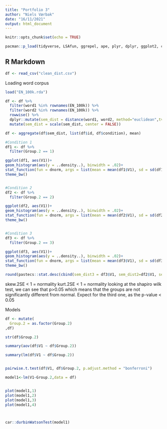 ```yaml
---
title: "Portfolio 3"
author: "Niels Værbak"
date: "16/11/2021"
output: html_document
---
```


```r
knitr::opts_chunk$set(echo = TRUE)
```
```r
pacman::p_load(tidyverse, LSAfun, ggrepel, ape, plyr, dplyr, ggplot2, car)
```

## R Markdown

```r
df <- read_csv("clean_dist.csv")
```
Loading word corpus
```r
load("EN_100k.rda")
```
```r
df <- df %>% 
  filter(word1 %in% rownames(EN_100k)) %>% 
  filter(word2 %in% rownames(EN_100k)) %>% 
  rowwise() %>% 
  dplyr::mutate(sem_dist = distance(word1, word2, method="euclidean",tvectors=EN_100k)) %>% 
  mutate(sem_dist = scale(sem_dist, center = FALSE))

```

```r
df <- aggregate(df$sem_dist, list(df$id, df$condition), mean)
```

```r
#Condition 1
df1 <- df %>% 
  filter(Group.2 == 1)

ggplot(df1, aes(V1))+
geom_histogram(aes(y = ..density..), binwidth = .02)+
stat_function(fun = dnorm, args = list(mean = mean(df1$V1), sd = sd(df1$V1)), color = "red", size = 1)+
theme_bw()


#Condition 2
df2 <- df %>% 
  filter(Group.2 == 2)

ggplot(df2, aes(V1))+
geom_histogram(aes(y = ..density..), binwidth = .02)+
stat_function(fun = dnorm, args = list(mean = mean(df2$V1), sd = sd(df2$V1)), color = "red", size = 1)+
theme_bw()


#Condition 3
df3 <- df %>% 
  filter(Group.2 == 3)

ggplot(df3, aes(V1))+
geom_histogram(aes(y = ..density..), binwidth = .02)+
stat_function(fun = dnorm, args = list(mean = mean(df3$V1), sd = sd(df3$V1)), color = "red", size = 1)+
theme_bw()

round(pastecs::stat.desc(cbind(sem_dist3 = df3$V1, sem_dist2=df2$V1, sem_dist1 = df1$V1), basic = FALSE, norm = TRUE, desc = FALSE), digits = 2)

```
skew.2SE < 1 = normality
kurt.2SE < 1 = normality
looking at the shapiro wilk test, we can see that p>0.05 which means that the groups are not significantly different from normal. Expect for the third one, as the p-value < 0.05

Models
```r
df <- mutate(
  Group.2 = as.factor(Group.2)
,df)

str(df$Group.2)

summary(aov(df$V1 ~ df$Group.2))

summary(lm(df$V1 ~ df$Group.2))


pairwise.t.test(df$V1, df$Group.2, p.adjust.method = "bonferroni")

```

```r
model1<-lm(V1~Group.2,data = df)


plot(model1,1)
plot(model1,2)
plot(model1,3)
plot(model1,4)



car::durbinWatsonTest(model1)


```

